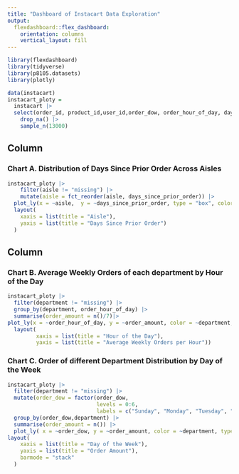 ```yaml
---
title: "Dashboard of Instacart Data Exploration"
output: 
  flexdashboard::flex_dashboard:
    orientation: columns
    vertical_layout: fill
---
```


```r
library(flexdashboard)
library(tidyverse)
library(p8105.datasets)
library(plotly)
```

```r
data(instacart)
instacart_ploty = 
  instacart |> 
  select(order_id, product_id,user_id,order_dow, order_hour_of_day, days_since_prior_order, aisle, department)|>
    drop_na() |> 
    sample_n(13000)
```
Column {data-width=650}
-----------------------------------------------------------------------

### Chart A. Distribution of Days Since Prior Order Across Aisles

```r
instacart_ploty |> 
    filter(aisle != "missing") |>
    mutate(aisle = fct_reorder(aisle, days_since_prior_order)) |> 
  plot_ly(x = ~aisle,  y = ~days_since_prior_order, type = "box", color = ~aisle , colors = "viridis" ) |>
  layout(
    xaxis = list(title = "Aisle"),
    yaxis = list(title = "Days Since Prior Order")
  )
```

Column {data-width=350}
-----------------------------------------------------------------------

### Chart B. Average Weekly Orders of each department by Hour of the Day

```r
instacart_ploty |> 
  filter(department != "missing") |>
  group_by(department, order_hour_of_day) |> 
  summarise(order_amount = n()/7)|> 
plot_ly(x = ~order_hour_of_day, y = ~order_amount, color = ~department, type = "scatter", mode = "lines+markers", colors = "viridis")|> 
  layout(
         xaxis = list(title = "Hour of the Day"),
         yaxis = list(title = "Average Weekly Orders per Hour"))
```

### Chart C. Order of different Department Distribution by Day of the Week

```r
instacart_ploty |> 
  filter(department != "missing") |>
  mutate(order_dow = factor(order_dow, 
                            levels = 0:6, 
                            labels = c("Sunday", "Monday", "Tuesday", "Wednesday", "Thursday", "Friday", "Saturday"))) |> 
  group_by(order_dow,department) |> 
  summarise(order_amount = n()) |> 
  plot_ly( x = ~order_dow, y = ~order_amount, color = ~department, type = "bar", colors = "viridis")|> 
layout(
    xaxis = list(title = "Day of the Week"),
    yaxis = list(title = "Order Amount"),
    barmode = "stack"
  )
```

